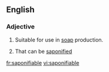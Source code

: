 ==English==

===Adjective===
{{en-adj}}

# Suitable for use in [[soap]] production.
# {{label|en|organic chemistry|of a lipid}} That can be [[saponified]]

[[fr:saponifiable]]
[[vi:saponifiable]]